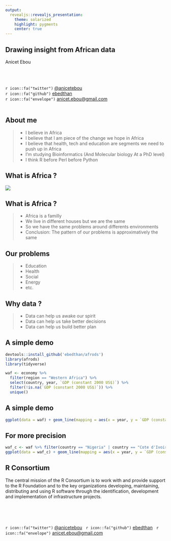 ```yaml
---
output: 
  revealjs::revealjs_presentation:
    theme: solarized
    highlight: pygments
    center: true
---
```


<h2>Drawing insight from African data</h2>

<p>Anicet Ebou</p>
<br />
<br />
<br />
`r icon::fa("twitter")` [\@anicetebou](https://twitter.com/anicetebou) <br />
`r icon::fa("github")` [ebedthan](https://github.com/ebedthan) <br />
`r icon::fa("envelope")` [anicet.ebou@gmail.com](mailto:anicet.ebou@gmail.com) <br />
<br />

## About me

> - I believe in Africa
> - I believe that I am piece of the change we hope in Africa
> - I believe that health, tech and education are segments we need to push up in Africa
> - I'm studying Bioinformatics (And Molecular biology At a PhD level)
> - I think R before Perl before Python

## What is Africa ?

<img src="https://media.giphy.com/media/k88beywQDnV3G/giphy-downsized.gif" />

## What is Africa ?

> - Africa is a familly
> - We live in different houses but we are the same
> - So we have the same problems around differents environments
> - Conclusion: The pattern of our problems is approximatively the same

## Our problems

> - Education
> - Health
> - Social
> - Energy
> - etc.

## Why data ?

> - Data can help us awake our spirit
> - Data can help us take better decisions
> - Data can help us build better plan


## A simple demo

```r
devtools::install_github('ebedthan/afrods')
library(afrods)
library(tidyverse)
```
```r
waf <- economy %>%
  filter(region == "Western Africa") %>%
  select(country, year, `GDP (constant 2000 US$)`) %>%
  filter(!is.na(`GDP (constant 2000 US$)`)) %>%
  unique()
```

## A simple demo

```r
ggplot(data = waf) + geom_line(mapping = aes(x = year, y = `GDP (constant 2000 US$)`, color = country))
```


## For more precision

```r
waf_c <- waf %>% filter(country == "Nigeria" | country == "Cote d'Ivoire" | country == "Ghana")
ggplot(data = waf_c) + geom_line(mapping = aes(x = year, y = `GDP (constant 2000 US$)`, color = country))
```

## R Consortium

The central mission of the R Consortium is to work with and provide support to the R Foundation and to the key organizations developing, maintaining, distributing and using R software through the identification, development and implementation of infrastructure projects.

##
<br />
<br />
<br />
`r icon::fa("twitter")` [\@anicetebou](https://twitter.com/anicetebou) &nbsp;
`r icon::fa("github")` [ebedthan](https://github.com/jimhester) &nbsp;
`r icon::fa("envelope")` [anicet.ebou@gmail.com](mailto:anicet.ebou@gmail.com)